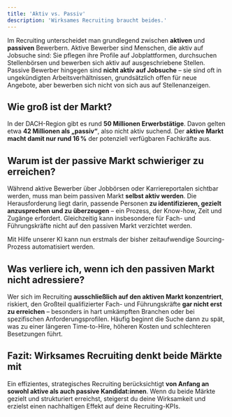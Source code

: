 ```yaml
---
title: 'Aktiv vs. Passiv'
description: 'Wirksames Recruiting braucht beides.'
---
```


Im Recruiting unterscheidet man grundlegend zwischen **aktiven** und **passiven** Bewerbern. 
Aktive Bewerber sind Menschen, die aktiv auf Jobsuche sind: Sie pflegen ihre Profile auf Jobplattformen, 
durchsuchen Stellenbörsen und bewerben sich aktiv auf ausgeschriebene Stellen. Passive Bewerber hingegen 
sind **nicht aktiv auf Jobsuche** – sie sind oft in ungekündigten Arbeitsverhältnissen, grundsätzlich offen für 
neue Angebote, aber bewerben sich nicht von sich aus auf Stellenanzeigen.

## Wie groß ist der Markt?

In der DACH-Region gibt es rund **50 Millionen Erwerbstätige**. Davon gelten etwa **42 Millionen als „passiv“**, 
also nicht aktiv suchend. Der **aktive Markt macht damit nur rund 16 %** der potenziell verfügbaren Fachkräfte aus.

## Warum ist der passive Markt schwieriger zu erreichen?

Während aktive Bewerber über Jobbörsen oder Karriereportalen sichtbar werden, muss man beim passiven Markt 
**selbst aktiv werden**. Die Herausforderung liegt darin, passende Personen **zu identifizieren, gezielt 
anzusprechen und zu überzeugen** – ein Prozess, der Know-how, Zeit und Zugänge erfordert. Gleichzeitig kann 
insbesondere für Fach- und Führungskräfte nicht auf den passiven Markt verzichtet werden. 

<Check>Mit Hilfe unserer KI 
kann nun erstmals der bisher zeitaufwendige Sourcing-Prozess automatisiert werden.</Check> 


## Was verliere ich, wenn ich den passiven Markt nicht adressiere?

Wer sich im Recruiting **ausschließlich auf den aktiven Markt konzentriert**, riskiert, den Großteil qualifizierter 
Fach- und Führungskräfte **gar nicht erst zu erreichen** – besonders in hart umkämpften Branchen oder bei spezifischen 
Anforderungsprofilen. Häufig beginnt die Suche dann zu spät, was zu einer längeren Time-to-Hire, höheren Kosten und 
schlechteren Besetzungen führt.

## Fazit: Wirksames Recruiting denkt beide Märkte mit

Ein effizientes, strategisches Recruiting berücksichtigt **von Anfang an sowohl aktive als auch passive Kandidat:innen**. 
Wenn du beide Märkte gezielt und strukturiert erreichst, steigerst du deine Wirksamkeit und erzielst einen nachhaltigen Effekt 
auf deine Recruiting-KPIs. 